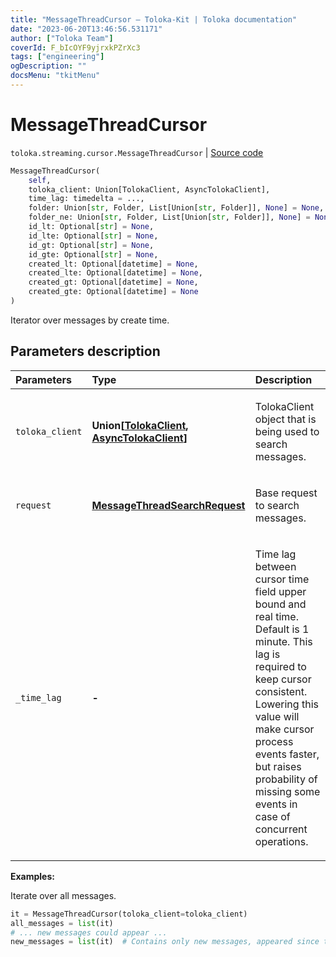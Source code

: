 ```yaml
---
title: "MessageThreadCursor — Toloka-Kit | Toloka documentation"
date: "2023-06-20T13:46:56.531171"
author: ["Toloka Team"]
coverId: F_bIcOYF9yjrxkPZrXc3
tags: ["engineering"]
ogDescription: ""
docsMenu: "tkitMenu"
---
```


# MessageThreadCursor

`toloka.streaming.cursor.MessageThreadCursor` | [Source code](https://github.com/Toloka/toloka-kit/blob/v1.2.0/src/streaming/cursor.py#L438)

```python
MessageThreadCursor(
    self,
    toloka_client: Union[TolokaClient, AsyncTolokaClient],
    time_lag: timedelta = ...,
    folder: Union[str, Folder, List[Union[str, Folder]], None] = None,
    folder_ne: Union[str, Folder, List[Union[str, Folder]], None] = None,
    id_lt: Optional[str] = None,
    id_lte: Optional[str] = None,
    id_gt: Optional[str] = None,
    id_gte: Optional[str] = None,
    created_lt: Optional[datetime] = None,
    created_lte: Optional[datetime] = None,
    created_gt: Optional[datetime] = None,
    created_gte: Optional[datetime] = None
)
```

Iterator over messages by create time.

## Parameters description

| Parameters | Type | Description |
| :----------| :----| :-----------|
`toloka_client`|**Union\[[TolokaClient](/docs/toloka-kit/reference/toloka.client.TolokaClient), [AsyncTolokaClient](/docs/toloka-kit/reference/toloka.async_client.client.AsyncTolokaClient)\]**|<p>TolokaClient object that is being used to search messages.</p>
`request`|**[MessageThreadSearchRequest](/docs/toloka-kit/reference/toloka.client.search_requests.MessageThreadSearchRequest)**|<p>Base request to search messages.</p>
`_time_lag`|**-**|<p>Time lag between cursor time field upper bound and real time. Default is 1 minute. This lag is required to keep cursor consistent. Lowering this value will make cursor process events faster, but raises probability of missing some events in case of concurrent operations.</p>

**Examples:**

Iterate over all messages.

```python
it = MessageThreadCursor(toloka_client=toloka_client)
all_messages = list(it)
# ... new messages could appear ...
new_messages = list(it)  # Contains only new messages, appeared since the previous call.
```